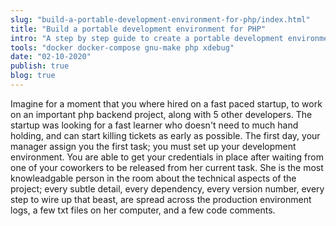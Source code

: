 ```yaml
---
slug: "build-a-portable-development-environment-for-php/index.html"
title: "Build a portable development environment for PHP"
intro: "A step by step guide to create a portable development environment for PHP 7, using docker, docker-compose and GNU Make"
tools: "docker docker-compose gnu-make php xdebug"
date: "02-10-2020"
publish: true
blog: true
---
```


Imagine for a moment that you where hired on a fast paced startup, to work on an important php backend project, along with 5 other developers.
The startup was looking for a fast learner who doesn't need to much hand holding, and can start killing tickets as early as possible.
The first day, your manager assign you the first task; you must set up your development environment. You are able to get your credentials in place after waiting from one of your coworkers to be released from her current task. She is the most knowleadgable person in the room about the technical aspects of the project; every subtle detail, every dependency, every version number, every step to wire up that beast, are spread across the production environment logs, a few txt files on her computer, and a few code comments.
